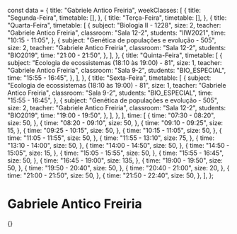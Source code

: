 const data = {
  title: "Gabriele Antico Freiria",
  weekClasses: [
    {
      title: "Segunda-Feira",
      timetable: [],
    },
    {
      title: "Terça-Feira",
      timetable: [],
    },
    {
      title: "Quarta-Feira",
      timetable: [
        {
          subject: "Biologia II - 1228",
          size: 2,
          teacher: "Gabriele Antico Freiria",
          classroom: "Sala 12-2",
          students: "IIW2021",
          time: "10:15 - 11:05",
        },
        {
          subject: "Genética de populações e evolução - 505",
          size: 2,
          teacher: "Gabriele Antico Freiria",
          classroom: "Sala 12-2",
          students: "BIO2019",
          time: "21:00 - 21:50",
        },
      ],
    },
    {
      title: "Quinta-Feira",
      timetable: [
        {
          subject: "Ecologia de ecossistemas (18:10 às 19:00) - 81",
          size: 1,
          teacher: "Gabriele Antico Freiria",
          classroom: "Sala 9-2",
          students: "BIO_ESPECIAL",
          time: "15:55 - 16:45",
        },
      ],
    },
    {
      title: "Sexta-Feira",
      timetable: [
        {
          subject: "Ecologia de ecossistemas (18:10 às 19:00) - 81",
          size: 1,
          teacher: "Gabriele Antico Freiria",
          classroom: "Sala 9-2",
          students: "BIO_ESPECIAL",
          time: "15:55 - 16:45",
        },
        {
          subject: "Genética de populações e evolução - 505",
          size: 2,
          teacher: "Gabriele Antico Freiria",
          classroom: "Sala 12-2",
          students: "BIO2019",
          time: "19:00 - 19:50",
        },
      ],
    },
  ],
  time: [
    {
      time: "07:30 - 08:20",
      size: 50,
    },
    {
      time: "08:20 - 09:10",
      size: 50,
    },
    {
      time: "09:10 - 09:25",
      size: 15,
    },
    {
      time: "09:25 - 10:15",
      size: 50,
    },
    {
      time: "10:15 - 11:05",
      size: 50,
    },
    {
      time: "11:05 - 11:55",
      size: 50,
    },
    {
      time: "11:55 - 13:10",
      size: 75,
    },
    {
      time: "13:10 - 14:00",
      size: 50,
    },
    {
      time: "14:00 - 14:50",
      size: 50,
    },
    {
      time: "14:50 - 15:05",
      size: 15,
    },
    {
      time: "15:05 - 15:55",
      size: 50,
    },
    {
      time: "15:55 - 16:45",
      size: 50,
    },
    {
      time: "16:45 - 19:00",
      size: 135,
    },
    {
      time: "19:00 - 19:50",
      size: 50,
    },
    {
      time: "19:50 - 20:40",
      size: 50,
    },
    {
      time: "20:40 - 21:00",
      size: 20,
    },
    {
      time: "21:00 - 21:50",
      size: 50,
    },
    {
      time: "21:50 - 22:40",
      size: 50,
    },
  ],
};

# Gabriele Antico Freiria

<div>
  {<Grid title={data.title} weekClasses={data.weekClasses} time={data.time} />}
</div>
